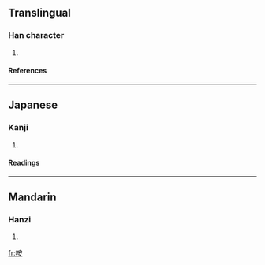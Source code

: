 ==Translingual==
===Han character===
{{Han char|rn=30|rad=口|as=06|sn=9|four=|canj=口十女 (RJV)}}
# {{defn|Han}}
====References====
{{Han ref|kx=0187.200|dkj=03564|dj=0406.200|hdz=10623.030|uh=54B9|ud=21689}}
----
==Japanese==
===Kanji===
{{ja-kanji|grade=|rs=口06}}
# {{defn|Japanese}} 
====Readings====
{{ja-readings|on=[[あつ]] (atsu), [[あち]] (achi), [[あん]] (an)|kun=[[どもる]] (domoru), [[ささやく]] (sasayaku), [[やむ]] (yamu)}}
----
==Mandarin==
===Hanzi===
{{cmn-hanzi|pin=[[è]] ([[e4]])|wg=o<sup>4</sup>}}
# {{defn|Mandarin}}

[[fr:咹]]